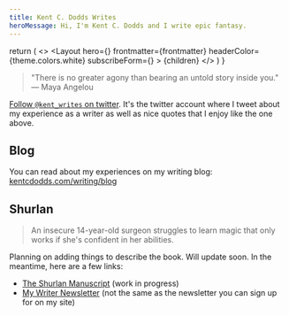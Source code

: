 ```yaml
---
title: Kent C. Dodds Writes
heroMessage: Hi, I'm Kent C. Dodds and I write epic fantasy.
---
```



  return (
    <>
      <SEO frontmatter={frontmatter} />
      <Layout
        hero={<BigHero message={frontmatter.heroMessage} />}
        frontmatter={frontmatter}
        headerColor={theme.colors.white}
        subscribeForm={<TinyLetterSubscribe />}
      >
        <Container>{children}</Container>
      </Layout>
    </>
  )
}

> "There is no greater agony than bearing an untold story inside you." ― Maya
> Angelou

[Follow `@kent_writes` on twitter](https://twitter.com/kent_writes). It's the
twitter account where I tweet about my experience as a writer as well as nice
quotes that I enjoy like the one above.

## Blog

You can read about my experiences on my writing blog:
[kentcdodds.com/writing/blog](/writing/blog)

## Shurlan

> An insecure 14-year-old surgeon struggles to learn magic that only works if
> she's confident in her abilities.

Planning on adding things to describe the book. Will update soon. In the
meantime, here are a few links:

- [The Shurlan Manuscript](https://kcd.im/shurlan) (work in progress)
- [My Writer Newsletter](https://kcd.im/shurlan-news) (not the same as the
  newsletter you can sign up for on my site)
